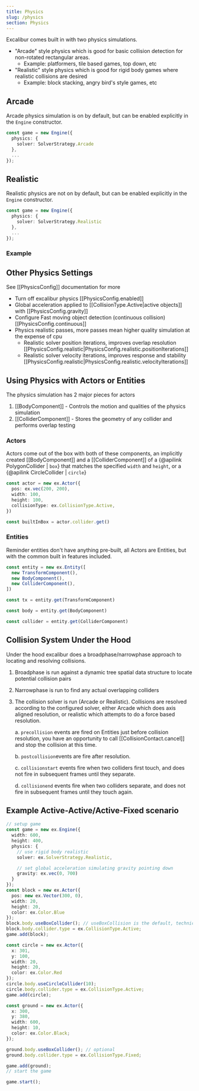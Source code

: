 ```yaml
---
title: Physics
slug: /physics
section: Physics
---
```



Excalibur comes built in with two physics simulations.

- "Arcade" style physics which is good for basic collision detection for non-rotated rectangular areas.
  - Example: platformers, tile based games, top down, etc
- "Realistic" style physics which is good for rigid body games where realistic collisions are desired
  - Example: block stacking, angry bird's style games, etc

## Arcade

Arcade physics simulation is on by default, but can be enabled explicitly in the `Engine` constructor.

```typescript
const game = new Engine({
  physics: {
    solver: SolverStrategy.Arcade
  },
  ...
});
```

## Realistic

Realistic physics are not on by default, but can be enabled explicitly in the `Engine` constructor.

```typescript
const game = new Engine({
  physics: {
    solver: SolverStrategy.Realistic
  },
  ...
});
```

### Example

<GameCodeBlock live 
  title="Physics"
  code={PhysicsExample} 
/>

<IFrameEmbed src="https://excaliburjs.com/excalibur-snippets/collision/" />

## Other Physics Settings

See [[PhysicsConfig]] documentation for more

- Turn off excalibur physics [[PhysicsConfig.enabled]]
- Global acceleration applied to [[CollisionType.Active|active objects]] with [[PhysicsConfig.gravity]]
- Configure Fast moving object detection (continuous collision) [[PhysicsConfig.continuous]]
- Physics realistic passes, more passes mean higher quality simulation at the expense of cpu
  - Realistic solver position iterations, improves overlap resolution [[PhysicsConfig.realistic|PhysicsConfig.realistic.positionIterations]]
  - Realistic solver velocity iterations, improves response and stability [[PhysicsConfig.realistic|PhysicsConfig.realistic.velocityIterations]]

## Using Physics with Actors or Entities

The physics simulation has 2 major pieces for actors

1. [[BodyComponent]] - Controls the motion and qualities of the physics simulation
2. [[ColliderComponent]] - Stores the geometry of any collider and performs overlap testing

### Actors

Actors come out of the box with both of these components, an implicitly created [[BodyComponent]] and a [[ColliderComponent]]
of a {@apilink PolygonCollider | `box`} that matches the specified `width` and `height`, or a {@apilink CircleCollider | `circle`}

```typescript
const actor = new ex.Actor({
  pos: ex.vec(200, 200),
  width: 100,
  height: 100,
  collisionType: ex.CollisionType.Active,
})

const builtInBox = actor.collider.get()
```

### Entities

Reminder entities don't have anything pre-built, all Actors are Entities, but with the common built in features included.

```typescript
const entity = new ex.Entity([
  new TransformComponent(),
  new BodyComponent(),
  new ColliderComponent(),
])

const tx = entity.get(TransformComponent)

const body = entity.get(BodyComponent)

const collider = entity.get(ColliderComponent)
```

## Collision System Under the Hood

Under the hood excalibur does a broadphase/narrowphase approach to locating and resolving collisions.

1. Broadphase is run against a dynamic tree spatial data structure to locate potential collision pairs
2. Narrowphase is run to find any actual overlapping colliders
3. The collision solver is run (Arcade or Realistic). Collisions are resolved according to the configured solver, either Arcade which does axis aligned resolution, or realistic which attempts to do a force based resolution.

    a. `precollision` events are fired on Entities just before collision resolution, you have an opportunity to call [[CollisionContact.cancel]] and stop the collision at this time.

    b. `postcollision`events are fire after resolution.

    c. `collisionstart` events fire when two colliders first touch, and does not fire in subsequent frames until they separate.

    d. `collisionend` events fire when two colliders separate, and does not fire in subsequent frames until they touch again.

## Example Active-Active/Active-Fixed scenario

```ts
// setup game
const game = new ex.Engine({
  width: 600,
  height: 400,
  physics: {
    // use rigid body realistic
    solver: ex.SolverStrategy.Realistic,

    // set global acceleration simulating gravity pointing down
    gravity: ex.vec(0, 700)
  }
});
const block = new ex.Actor({
  pos: new ex.Vector(300, 0),
  width: 20,
  height: 20,
  color: ex.Color.Blue
});
block.body.useBoxCollider(); // useBoxCollision is the default, technically optional
block.body.collider.type = ex.CollisionType.Active;
game.add(block);

const circle = new ex.Actor({
  x: 301,
  y: 100,
  width: 20,
  height: 20,
  color: ex.Color.Red
});
circle.body.useCircleCollider(10);
circle.body.collider.type = ex.CollisionType.Active;
game.add(circle);

const ground = new ex.Actor({
  x: 300,
  y: 380,
  width: 600,
  height: 10,
  color: ex.Color.Black;
});

ground.body.useBoxCollider(); // optional
ground.body.collider.type = ex.CollisionType.Fixed;

game.add(ground);
// start the game

game.start();
```
